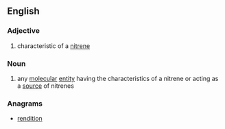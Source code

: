 ==English==

===Adjective===
{{en-adj}}

# {{chemistry}} characteristic of a [[nitrene]]

===Noun===
{{en-noun}}
# {{chemistry}} any [[molecular]] [[entity]] having the characteristics of a nitrene or acting as a [[source]] of nitrenes

===Anagrams===
* [[rendition#English|rendition]]